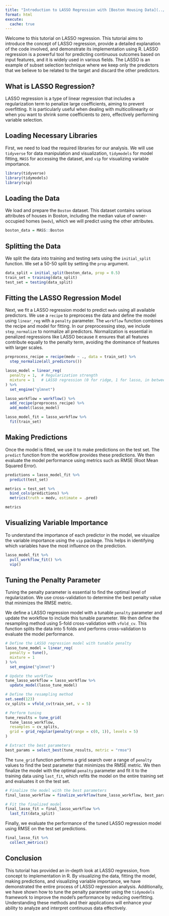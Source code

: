 ```yaml
---
title: "Introduction to LASSO Regression with [Boston Housing Data](../datasets/boston.qmd)"
format: html
execute: 
  cache: true
---
```


Welcome to this tutorial on LASSO regression. This tutorial aims to introduce the concept of LASSO regression, provide a detailed explanation of the code involved, and demonstrate its implementation using R. LASSO regression is a powerful tool for predicting continuous outcomes based on input features, and it is widely used in various fields. The LASSO is an example of subset selection technique where we keep only the predictors that we believe to be related to the target and discard the other predictors.

## What is LASSO Regression?

LASSO regression is a type of linear regression that includes a regularization term to penalize large coefficients, aiming to prevent overfitting. It is particularly useful when dealing with multicollinearity or when you want to shrink some coefficients to zero, effectively performing variable selection.

## Loading Necessary Libraries

First, we need to load the required libraries for our analysis. We will use `tidyverse` for data manipulation and visualization, `tidymodels` for model fitting, `MASS` for accessing the dataset, and `vip` for visualizing variable importance.

```r
library(tidyverse)
library(tidymodels)
library(vip)
```

## Loading the Data

We load and prepare the `Boston` dataset. This dataset contains various attributes of houses in Boston, including the median value of owner-occupied homes (`medv`), which we will predict using the other attributes.

```r
boston_data = MASS::Boston
```

## Splitting the Data

We split the data into training and testing sets using the `initial_split` function. We set a 50-50 split by setting the `prop` argument.

```r
data_split = initial_split(boston_data, prop = 0.5)
train_set = training(data_split)
test_set = testing(data_split)
```

## Fitting the LASSO Regression Model

Next, we fit a LASSO regression model to predict `medv` using all available predictors. We use a `recipe` to preprocess the data and define the model using `linear_reg` with a `penalty` parameter. The `workflow` function combines the recipe and model for fitting. In our preprocessing step, we include `step_normalize` to normalize all predictors. Normalization is essential in penalized regressions like LASSO because it ensures that all features contribute equally to the penalty term, avoiding the dominance of features with larger scales.

```r
preprocess_recipe = recipe(medv ~ ., data = train_set) %>% 
  step_normalize(all_predictors())

lasso_model = linear_reg(
  penalty = 1,  # Regularization strength
  mixture = 1   # LASSO regression (0 for ridge, 1 for lasso, in between for elastic net)
) %>% 
  set_engine("glmnet")

lasso_workflow = workflow() %>% 
  add_recipe(preprocess_recipe) %>% 
  add_model(lasso_model)

lasso_model_fit = lasso_workflow %>% 
  fit(train_set)
```

## Making Predictions

Once the model is fitted, we use it to make predictions on the test set. The `predict` function from the workflow provides these predictions. We then evaluate the model performance using metrics such as RMSE (Root Mean Squared Error).

```r
predictions = lasso_model_fit %>% 
  predict(test_set)

metrics = test_set %>% 
  bind_cols(predictions) %>% 
  metrics(truth = medv, estimate = .pred)

metrics
```

## Visualizing Variable Importance

To understand the importance of each predictor in the model, we visualize the variable importance using the `vip` package. This helps in identifying which variables have the most influence on the prediction.

```r
lasso_model_fit %>% 
  pull_workflow_fit() %>% 
  vip()
```

## Tuning the Penalty Parameter

Tuning the penalty parameter is essential to find the optimal level of regularization. We use cross-validation to determine the best penalty value that minimizes the RMSE metric. 

We define a LASSO regression model with a tunable `penalty` parameter and update the workflow to include this tunable parameter. We then define the resampling method using 5-fold cross-validation with `vfold_cv`. This function splits the data into 5 folds and performs cross-validation to evaluate the model performance.

```r
# Define the LASSO regression model with tunable penalty
lasso_tune_model = linear_reg(
  penalty = tune(),
  mixture = 1
) %>% 
  set_engine("glmnet")

# Update the workflow
tune_lasso_workflow = lasso_workflow %>% 
  update_model(lasso_tune_model)

# Define the resampling method
set.seed(123)
cv_splits = vfold_cv(train_set, v = 5)

# Perform tuning
tune_results = tune_grid(
  tune_lasso_workflow,
  resamples = cv_splits,
  grid = grid_regular(penalty(range = c(0, 1)), levels = 5)
)

# Extract the best parameters
best_params = select_best(tune_results, metric = "rmse")

```

The `tune_grid` function performs a grid search over a range of `penalty` values to find the best parameter that minimizes the RMSE metric. We then finalize the model with the optimal `penalty` parameter and fit it to the training data using `last_fit`, which refits the model on the entire training set and evaluates it on the test set.

```r
# Finalize the model with the best parameters
final_lasso_workflow = finalize_workflow(tune_lasso_workflow, best_params)

# Fit the finalized model
final_lasso_fit = final_lasso_workflow %>%
  last_fit(data_split)
```

Finally, we evaluate the performance of the tuned LASSO regression model using RMSE on the test set predictions.

```r
final_lasso_fit %>% 
  collect_metrics()
```

## Conclusion

This tutorial has provided an in-depth look at LASSO regression, from concept to implementation in R. By visualizing the data, fitting the model, making predictions, and visualizing variable importance, we have demonstrated the entire process of LASSO regression analysis. Additionally, we have shown how to tune the penalty parameter using the `tidymodels` framework to improve the model's performance by reducing overfitting. Understanding these methods and their applications will enhance your ability to analyze and interpret continuous data effectively.